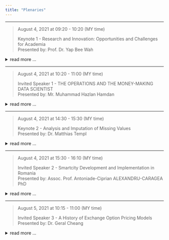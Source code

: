 ```yaml
---
title: "Plenaries"
---
```


<link rel="stylesheet" href="styles.css" type="text/css">

---  

> August 4, 2021 at 09:20 - 10:20 (MY time)
>  
> Keynote 1 - Research and Innovation: Opportunities and Challenges for Academia  
> Presented by: Prof. Dr. Yap Bee Wah  

<details>
<summary>read more ...</summary>  
<p>
Words of wisdoms...  

Synopsis ...  

[[VIEW BIO]](keynote1.html) - <span style="color: red;">[[JOIN]]()</span>  
</p>
</details>

***  

> August 4, 2021 at 10:20 - 11:00 (MY time)
>  
> Invited Speaker 1 - THE OPERATIONS AND THE MONEY-MAKING DATA SCIENTIST  
> Presented by: Mr. Muhammad Hazlan Hamdan  

<details>
<summary>read more ...</summary>  
<p>
Words of wisdoms...  

Synopsis ...  

[[VIEW BIO]](invited2.html) - <span style="color: red;">[[JOIN]]()</span>  
</p>
</details>  

***  

> August 4, 2021 at 14:30 - 15:30 (MY time)
>  
> Keynote 2 - Analysis and Imputation of Missing Values  
> Presented by: Dr. Matthias Templ  

<details>
<summary>read more ...</summary>  
<p>
<blockquote style="font-size:larger;">
  <span style="color:green;">“I did then what I knew how to do. Now that I know better, I do better.”</span><cite> ― Maya Angelou</cite></blockquote>
\
<span style="color:red;">**_Synopsis_**</span>\

Data from almost all sciences may contain missing values, and the reasons for their appearance are manifold. Missing values occur when measurements fail, from non-response in surveys, when analysis results are lost, or when measurements are implausible.\
\
Missing values can have a strong influence on resulting figures and analysis which could be biased and their variance may be underestimated if missing values and their structure - best analyzed with appropriate visualization tools - are ignored.\
\
Planning to analyze data that include missing values involves answering the following questions:\
\
<span style="color:yellow;">
  - Which kind of missing data are present in the data?  
  - What mechanism does this missing data follow?  
  - Which imputation strategy is appropriate for these data?  
  - What are the consequences of a sensitivity analysis?  
  - Is the aim to train and use a predictive model with high predictional power?  
</span>
\
Topics like the visualization of missing values and imputed values can answer some of these questions. This allows to observe the data structure and the mechanism of the missing values and gives many insights into the data set.\ 
\
In addition, outliers should be considered and robust methods for imputation used that bound the influence of outliers. In addition, we extensively discuss the imputation of data sets with mixed scaled variables. a data set may contain a mix of continuous, semi-continuous, binary, nominal, ordinal, count, or compositional variables.\ 
\
This talk gives a broad overview of methods for missing values and imputation of missing values, but also shows some new developments in the mentioned topics.\

[[VIEW BIO]](keynote2.html) - <span style="color: red;">[[JOIN]]()</span>  
</p>
</details>  

***  

> August 4, 2021 at 15:30 - 16:10 (MY time)
>  
> Invited Speaker 2 - Smartcity Development and Implementation in Romania  
> Presented by: Assoc. Prof. Antoniade-Ciprian ALEXANDRU-CARAGEA PhD  

<details>
<summary>read more ...</summary>  
<p>
Words of wisdoms...  

Synopsis ...  

[[VIEW BIO]](invited1.html) - <span style="color: red;">[[JOIN]]()</span>  
</p>
</details>  

***  

> August 5, 2021 at 10:15 - 11:00 (MY time)
>  
> Invited Speaker 3 - A History of Exchange Option Pricing Models  
> Presented by: Dr. Geral Cheang  

<details>
<summary>read more ...</summary>  
<p>
<blockquote style="font-size:larger;">
  <span style="color:green;">“Happiness is not in the mere possession of money; it lies in the joy of achievement, in the thrill of creative effort.”</span><cite> ― Franklin D. Roosevelt</cite></blockquote>
\
<span style="color:red;">**_Synopsis_**</span>\

I will first start off with describing what options on underlying assets are. Then I will outline the history of modern option pricing theory (on a single asset/stock) including the Black-Scholes-Merton (1973) stock pricing/option pricing model. The talk will then move on to exchange options which allow the holder to exchange one unit of one asset with one unit of another different type of asset upon exercise. The first exchange option pricing model was formulated by Margrabe (1978) based on the Geometric Brownian Motion stock pricing model of Black-Scholes-Merton. However, the Black-Scholes-Merton model is known to be inadequate in addressing jumps and stochastic volatility observed in stock prices, hence extensions to the model are need to price options based on single assets as well as on multiple assets such as exchange options. I will then talk about my work in extending the basic Margrabe exchange option model to models that allow for jumps in the asset prices (Cheang and Chiarella, 2011; Cheang and Lian, 2015) and also for both jumps and stochastic volatility (Cheang and Garces, 2020; Garces and Cheang, 2021).\

[[VIEW BIO]](invited3.html) - <span style="color: red;">[[JOIN]]()</span>  
</p>
</details>  

